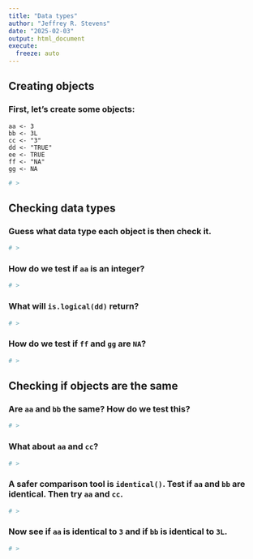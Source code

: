 ```yaml
---
title: "Data types"
author: "Jeffrey R. Stevens"
date: "2025-02-03"
output: html_document
execute:
  freeze: auto
---
```


## Creating objects

### First, let's create some objects: 
```
aa <- 3
bb <- 3L
cc <- "3"
dd <- "TRUE"
ee <- TRUE
ff <- "NA"
gg <- NA
```
```r
# >
```

## Checking data types

### Guess what data type each object is then check it.
```r
# >
```

### How do we test if `aa` is an integer?
```r
# >
```

### What will `is.logical(dd)` return?
```r
# >
```


### How do we test if `ff` and `gg` are `NA`?
```r
# >
```

## Checking if objects are the same

### Are `aa` and `bb` the same? How do we test this?
```r
# >
```

### What about `aa` and `cc`?
```r
# >
```

### A safer comparison tool is `identical()`. Test if `aa` and `bb` are identical. Then try `aa` and `cc`.
```r
# >
```

### Now see if `aa` is identical to `3` and if `bb` is identical to `3L`.
```r
# >
```

